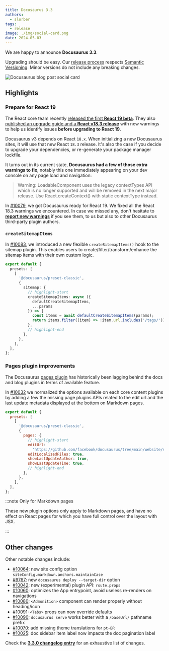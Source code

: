 ```yaml
---
title: Docusaurus 3.3
authors:
  - slorber
tags:
  - release
image: ./img/social-card.png
date: 2024-05-03
---
```


We are happy to announce **Docusaurus 3.3**.

Upgrading should be easy. Our [release process](/community/release-process) respects [Semantic Versioning](https://semver.org/). Minor versions do not include any breaking changes.

![Docusaurus blog post social card](./img/social-card.png)

<!--truncate-->


## Highlights

### Prepare for React 19

The React core team recently [released the first **React 19 beta**](https://react.dev/blog/2024/04/25/react-19). They also [published an upgrade guide and a **React v18.3 release**](https://react.dev/blog/2024/04/25/react-19-upgrade-guide) with new warnings to help us identify issues **before upgrading to React 19**.

Docusaurus v3 depends on React `18.x`. When initializing a new Docusaurus sites, it will use that new React `18.3` release. It's also the case if you decide to upgrade your dependencies, or re-generate your package manager lockfile.

It turns out in its current state, **Docusaurus had a few of those extra warnings to fix**, notably this one immediately appearing on your dev console on any page load and navigation:

> Warning: LoadableComponent uses the legacy contextTypes API which is no longer supported and will be removed in the next major release. Use React.createContext() with static contextType instead.

In [#10079](https://github.com/facebook/docusaurus/pull/10079), we got Docusaurus ready for React 19. We fixed all the React 18.3 warnings we encountered. In case we missed any, don't hesitate to [**report new warnings**](https://github.com/facebook/docusaurus/issues/10099) if you see them, to us but also to other Docusaurus third-party plugin authors.

### `createSitemapItems`

In [#10083](https://github.com/facebook/docusaurus/pull/10083), we introduced a new flexible `createSitemapItems()` hook to the sitemap plugin. This enables users to create/filter/transform/enhance the sitemap items with their own custom logic.

```ts
export default {
  presets: [
    [
      '@docusaurus/preset-classic',
      {
        sitemap: {
          // highlight-start
          createSitemapItems: async ({
            defaultCreateSitemapItems,
            ...params
          }) => {
            const items = await defaultCreateSitemapItems(params);
            return items.filter((item) => !item.url.includes('/tags/'));
          },
          // highlight-end
        },
      },
    ],
  ],
};
```

### Pages plugin improvements

The Docusaurus [pages plugin](/docs/api/plugins/@docusaurus/plugin-content-pages) has historically been lagging behind the docs and blog plugins in terms of available feature.

In [#10032](https://github.com/facebook/docusaurus/pull/10032) we normalized the options available on each core content plugins by adding a few the missing page plugins APIs related to the edit url and the last update metadata displayed at the bottom on Markdown pages.

```js
export default {
  presets: [
    [
      '@docusaurus/preset-classic',
      {
        pages: {
          // highlight-start
          editUrl:
            'https://github.com/facebook/docusaurus/tree/main/website/src/pages',
          editLocalizedFiles: true,
          showLastUpdateAuthor: true,
          showLastUpdateTime: true,
          // highlight-end
        },
      },
    ],
  ],
};
```

<IframeWindow url="/examples/markdownPageExample" />

:::note Only for Markdown pages

These new plugin options only apply to Markdown pages, and have no effect on React pages for which you have full control over the layout with JSX.

:::

## Other changes

Other notable changes include:

- [#10064](https://github.com/facebook/docusaurus/pull/10064): new site config option `siteConfig.markdown.anchors.maintainCase`
- [#9767](https://github.com/facebook/docusaurus/pull/9767): new `docusaurus deploy --target-dir` option
- [#10042](https://github.com/facebook/docusaurus/pull/10042): new (experimental) plugin API: `route.props`
- [#10060](https://github.com/facebook/docusaurus/pull/10060): optimizes the App entrypoint, avoid useless re-renders on navigations
- [#10080](https://github.com/facebook/docusaurus/pull/10080): `<Admonition>` component can render properly without heading/icon
- [#10091](https://github.com/facebook/docusaurus/pull/10091): `<Tabs>` props can now override defaults
- [#10090](https://github.com/facebook/docusaurus/pull/10090): `docusaurus serve` works better with a `/baseUrl/` pathname prefix
- [#10070](https://github.com/facebook/docusaurus/pull/10070): add missing theme translations for `pt-BR`
- [#10025](https://github.com/facebook/docusaurus/pull/10025): doc sidebar item label now impacts the doc pagination label

Check the **[3.3.0 changelog entry](/changelog/3.3.0)** for an exhaustive list of changes.
